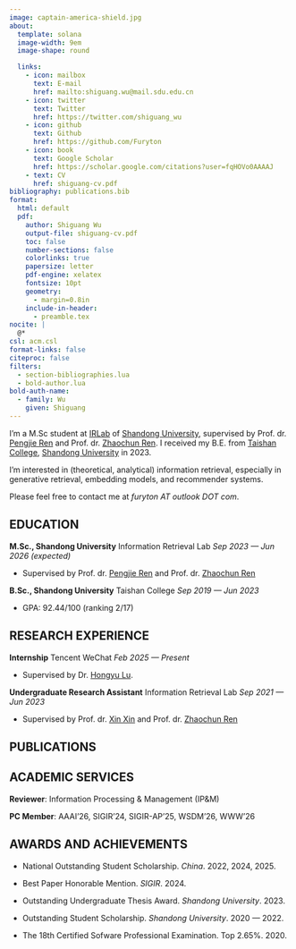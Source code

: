 ```yaml
---
image: captain-america-shield.jpg
about:
  template: solana
  image-width: 9em
  image-shape: round

  links:
    - icon: mailbox
      text: E-mail
      href: mailto:shiguang.wu@mail.sdu.edu.cn
    - icon: twitter
      text: Twitter
      href: https://twitter.com/shiguang_wu
    - icon: github
      text: Github
      href: https://github.com/Furyton
    - icon: book
      text: Google Scholar
      href: https://scholar.google.com/citations?user=fqHOVo0AAAAJ
    - text: CV
      href: shiguang-cv.pdf
bibliography: publications.bib
format:
  html: default
  pdf:
    author: Shiguang Wu
    output-file: shiguang-cv.pdf
    toc: false
    number-sections: false
    colorlinks: true
    papersize: letter
    pdf-engine: xelatex
    fontsize: 10pt
    geometry:
      - margin=0.8in
    include-in-header:
      - preamble.tex
nocite: |
  @*
csl: acm.csl
format-links: false
citeproc: false
filters:
  - section-bibliographies.lua
  - bold-author.lua
bold-auth-name:
  - family: Wu
    given: Shiguang
---
```


::: {.content-visible when-format="pdf"}

\begin{center}
\LARGE\textbf{Shiguang Wu}

\normalsize N3 Building, Shandong University, 72 Binhai Highway, Qingdao, Shandong Province, China

\normalsize +86 177-0544-8803 |
\href{mailto:shiguang.wu@mail.sdu.edu.cn}{shiguang.wu@mail.sdu.edu.cn} |
\href{https://scholar.google.com/citations?user=fqHOVo0AAAAJ}{Google Scholar} | 
\href{https://github.com/Furyton}{GitHub} | 
\href{https://furyton.github.io}{Webpage}

\end{center}
:::

::: {.content-visible when-format="html"}
I'm a M.Sc student at [IRLab](https://ir.sdu.edu.cn/index_en.htm) of [Shandong University](https://www.en.sdu.edu.cn/), supervised by Prof. dr. [Pengjie Ren](https://pengjieren.github.io/) and Prof. dr. [Zhaochun Ren](https://renzhaochun.github.io/).
I received my B.E. from [Taishan College](https://www.tsxt.sdu.edu.), [Shandong University](https://www.en.sdu.edu.cn/) in 2023.

I'm interested in (theoretical, analytical) information retrieval, especially in generative retrieval, embedding models, and recommender systems.

Please feel free to contact me at _furyton AT outlook DOT com_.

:::

## EDUCATION

**M.Sc., Shandong University** Information Retrieval Lab [*Sep 2023 --- Jun 2026 (expected)*]{.cvdate}

- Supervised by Prof. dr. [Pengjie Ren](https://pengjieren.github.io/) and Prof. dr. [Zhaochun Ren](https://renzhaochun.github.io/)

**B.Sc., Shandong University** Taishan College [*Sep 2019 --- Jun 2023*]{.cvdate}

- GPA: 92.44/100 (ranking 2/17)

## RESEARCH EXPERIENCE

**Internship** Tencent WeChat [*Feb 2025 --- Present*]{.cvdate}

- Supervised by Dr. [Hongyu Lu](https://luhongyu.github.io/).

**Undergraduate Research Assistant** Information Retrieval Lab [*Sep 2021 --- Jun 2023*]{.cvdate}

- Supervised by Prof. dr. [Xin Xin](https://pengjieren.github.io/) and Prof. dr. [Zhaochun Ren](https://renzhaochun.github.io/)


## PUBLICATIONS

::: {#refs}
:::


## ACADEMIC SERVICES

**Reviewer**: Information Processing & Management (IP&M)

**PC Member**: AAAI'26, SIGIR'24, SIGIR-AP'25, WSDM'26, WWW'26

<!-- **Resources**: [Awesome Transformers LM Analytics](https://github.com/Furyton/awesome-transformers-LM-analytics) focusing on the theoretical analysis of language models. -->

## AWARDS AND ACHIEVEMENTS

- National Outstanding Student Scholarship. *China*. 2022, 2024, 2025.

- Best Paper Honorable Mention. *SIGIR*. 2024.

- Outstanding Undergraduate Thesis Award. *Shandong University*. 2023.

- Outstanding Student Scholarship. *Shandong University*. 2020 --- 2022.

<!-- - Mathematical Contest in Modeling. Second Prize. 2021. -->

- The 18th Certified Sofware Professional Examination. Top 2.65\%. 2020.
